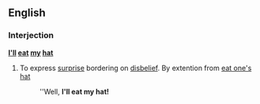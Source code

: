 ==English==

===Interjection===
'''[[I'll]] [[eat]] [[my]] [[hat]]'''

# {{idiom}}  To express [[surprise]] bordering on [[disbelief]]. By extention from [[eat one's hat]]
#: ''Well, '''I'll eat my hat!'''
